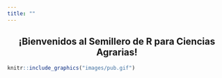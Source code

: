 ```yaml
---
title: ""
---
```


<center> <h2> ¡Bienvenidos al Semillero de R para Ciencias Agrarias! </h2> </center>

```r
knitr::include_graphics("images/pub.gif")
```
